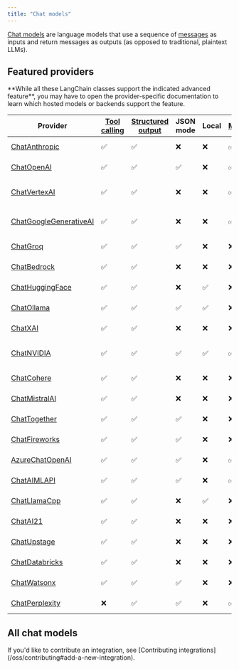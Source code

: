 ```yaml
---
title: "Chat models"
---
```


[Chat models](/oss/langchain/models) are language models that use a sequence of [messages](/oss/langchain/messages) as inputs and return messages as outputs <Tooltip tip="Models that do not include the prefix 'Chat' in their name or include 'LLM' as a suffix in their name typically refer to older models that do not follow the chat model interface and instead use an interface that takes a string as input and returns a string as output.">(as opposed to traditional, plaintext LLMs)</Tooltip>.

## Featured providers

<Info>
    **While all these LangChain classes support the indicated advanced feature**, you may have to open the provider-specific documentation to learn which hosted models or backends support the feature.
</Info>

| Provider | [Tool calling](/oss/langchain/tools) | [Structured output](/oss/langchain/structured-output/) | JSON mode | Local | [Multimodal](/oss/langchain/messages#multimodal) | Package |
|----------|------------|-------------------|-----------|-------|------------|---------|
| [ChatAnthropic](/oss/integrations/chat/anthropic) | ✅ | ✅ | ❌ | ❌ | ✅ | [langchain-anthropic](https://python.langchain.com/api_reference/anthropic/chat_models/langchain_anthropic.chat_models.ChatAnthropic.html) |
| [ChatOpenAI](/oss/integrations/chat/openai) | ✅ | ✅ | ✅ | ❌ | ✅ | [langchain-openai](https://python.langchain.com/api_reference/openai/chat_models/langchain_openai.chat_models.base.ChatOpenAI.html) |
| [ChatVertexAI](/oss/integrations/chat/google_vertex_ai_palm) | ✅ | ✅ | ❌ | ❌ | ✅ | [langchain-google-vertexai](https://python.langchain.com/api_reference/google_vertexai/chat_models/langchain_google_vertexai.chat_models.ChatVertexAI.html) |
| [ChatGoogleGenerativeAI](/oss/integrations/chat/google_generative_ai) | ✅ | ✅ | ❌ | ❌ | ✅ | [langchain-google-genai](https://python.langchain.com/api_reference/google_genai/chat_models/langchain_google_genai.chat_models.ChatGoogleGenerativeAI.html) |
| [ChatGroq](/oss/integrations/chat/groq) | ✅ | ✅ | ✅ | ❌ | ❌ | [langchain-groq](https://python.langchain.com/api_reference/groq/chat_models/langchain_groq.chat_models.ChatGroq.html) |
| [ChatBedrock](/oss/integrations/chat/bedrock) | ✅ | ✅ | ❌ | ❌ | ❌ | [langchain-aws](https://python.langchain.com/api_reference/aws/chat_models/langchain_aws.chat_models.bedrock.ChatBedrock.html) |
| [ChatHuggingFace](/oss/integrations/chat/huggingface) | ✅ | ✅ | ❌ | ✅ | ❌ | [langchain-huggingface](https://python.langchain.com/api_reference/huggingface/chat_models/langchain_huggingface.chat_models.huggingface.ChatHuggingFace.html) |
| [ChatOllama](/oss/integrations/chat/ollama) | ✅ | ✅ | ✅ | ✅ | ❌ | [langchain-ollama](https://python.langchain.com/api_reference/ollama/chat_models/langchain_ollama.chat_models.ChatOllama.html) |
| [ChatXAI](/oss/integrations/chat/xai) | ✅ | ✅ | ❌ | ❌ | ❌ | [langchain-xai](https://python.langchain.com/api_reference/xai/chat_models/langchain_xai.chat_models.ChatXAI.html) |
| [ChatNVIDIA](/oss/integrations/chat/nvidia_ai_endpoints) | ✅ | ✅ | ✅ | ✅ | ✅ | [langchain-nvidia-ai-endpoints](https://python.langchain.com/api_reference/nvidia_ai_endpoints/chat_models/langchain_nvidia_ai_endpoints.chat_models.ChatNVIDIA.html) |
| [ChatCohere](/oss/integrations/chat/cohere) | ✅ | ✅ | ❌ | ❌ | ❌ | [langchain-cohere](https://python.langchain.com/api_reference/cohere/chat_models/langchain_cohere.chat_models.ChatCohere.html) |
| [ChatMistralAI](/oss/integrations/chat/mistralai) | ✅ | ✅ | ❌ | ❌ | ❌ | [langchain-mistralai](https://python.langchain.com/api_reference/mistralai/chat_models/langchain_mistralai.chat_models.ChatMistralAI.html) |
| [ChatTogether](/oss/integrations/chat/together) | ✅ | ✅ | ✅ | ❌ | ❌ | [langchain-together](https://python.langchain.com/api_reference/together/chat_models/langchain_together.chat_models.ChatTogether.html) |
| [ChatFireworks](/oss/integrations/chat/fireworks) | ✅ | ✅ | ✅ | ❌ | ❌ | [langchain-fireworks](https://python.langchain.com/api_reference/fireworks/chat_models/langchain_fireworks.chat_models.ChatFireworks.html) |
| [AzureChatOpenAI](/oss/integrations/chat/azure_chat_openai) | ✅ | ✅ | ✅ | ❌ | ✅ | [langchain-openai](https://python.langchain.com/api_reference/openai/chat_models/langchain_openai.chat_models.azure.AzureChatOpenAI.html) |
| [ChatAIMLAPI](/oss/integrations/chat/aimlapi) | ✅ | ✅ | ✅ | ❌ | ✅ | [langchain-aimlapi](https://python.langchain.com/api_reference/aimlapi/chat_models/langchain_aimlapi.chat_models.ChatAimlapi.html) |
| [ChatLlamaCpp](/oss/integrations/chat/llamacpp) | ✅ | ✅ | ❌ | ✅ | ❌ | [langchain-community](https://python.langchain.com/api_reference/community/chat_models/langchain_community.chat_models.llamacpp.ChatLlamaCpp.html) |
| [ChatAI21](/oss/integrations/chat/ai21) | ✅ | ✅ | ❌ | ❌ | ❌ | [langchain-ai21](https://python.langchain.com/api_reference/ai21/chat_models/langchain_ai21.chat_models.ChatAI21.html) |
| [ChatUpstage](/oss/integrations/chat/upstage) | ✅ | ✅ | ❌ | ❌ | ❌ | [langchain-upstage](https://python.langchain.com/api_reference/upstage/chat_models/langchain_upstage.chat_models.ChatUpstage.html) |
| [ChatDatabricks](/oss/integrations/chat/databricks) | ✅ | ✅ | ❌ | ❌ | ❌ | [databricks-langchain](https://api-docs.databricks.com/python/databricks-ai-bridge/latest/databricks_langchain.html#databricks_langchain.ChatDatabricks) |
| [ChatWatsonx](/oss/integrations/chat/ibm_watsonx) | ✅ | ✅ | ✅ | ❌ | ❌ | [langchain-ibm](https://python.langchain.com/api_reference/ibm/chat_models/langchain_ibm.chat_models.ChatWatsonx.html) |
| [ChatPerplexity](/oss/integrations/chat/perplexity) | ❌ | ✅ | ✅ | ❌ | ✅ | [langchain-perplexity](https://python.langchain.com/api_reference/perplexity/chat_models/langchain_perplexity.chat_models.ChatPerplexity.html) |

## All chat models

<Columns cols={3}>
<Card
    title="Abso"
    icon="link"
    href="/oss/integrations/chat/abso"
    arrow="true"
    cta="View guide"
/>
<Card
    title="AI21 Labs"
    icon="link"
    href="/oss/integrations/chat/ai21"
    arrow="true"
    cta="View guide"
/>

<Card
    title="AI/ML API"
    icon="link"
    href="/oss/integrations/chat/aimlapi"
    arrow="true"
    cta="View guide"
/>

<Card
    title="Alibaba Cloud PAI EAS"
    icon="link"
    href="/oss/integrations/chat/alibaba_cloud_pai_eas"
    arrow="true"
    cta="View guide"
/>

<Card
    title="Anthropic"
    icon="link"
    href="/oss/integrations/chat/anthropic"
    arrow="true"
    cta="View guide"
/>

<Card
    title="AzureAIChatCompletionsModel"
    icon="link"
    href="/oss/integrations/chat/azure_ai"
    arrow="true"
    cta="View guide"
/>

<Card
    title="Azure OpenAI"
    icon="link"
    href="/oss/integrations/chat/azure_chat_openai"
    arrow="true"
    cta="View guide"
/>

<Card
    title="Azure ML Endpoint"
    icon="link"
    href="/oss/integrations/chat/azureml_chat_endpoint"
    arrow="true"
    cta="View guide"
/>

<Card
    title="Baichuan Chat"
    icon="link"
    href="/oss/integrations/chat/baichuan"
    arrow="true"
    cta="View guide"
/>

<Card
    title="Baidu Qianfan"
    icon="link"
    href="/oss/integrations/chat/baidu_qianfan_endpoint"
    arrow="true"
    cta="View guide"
/>

<Card
    title="AWS Bedrock"
    icon="link"
    href="/oss/integrations/chat/bedrock"
    arrow="true"
    cta="View guide"
/>

<Card
    title="Cerebras"
    icon="link"
    href="/oss/integrations/chat/cerebras"
    arrow="true"
    cta="View guide"
/>

<Card
    title="CloudflareWorkersAI"
    icon="link"
    href="/oss/integrations/chat/cloudflare_workersai"
    arrow="true"
    cta="View guide"
/>

<Card
    title="Cohere"
    icon="link"
    href="/oss/integrations/chat/cohere"
    arrow="true"
    cta="View guide"
/>

<Card
    title="ContextualAI"
    icon="link"
    href="/oss/integrations/chat/contextual"
    arrow="true"
    cta="View guide"
/>

<Card
    title="Coze Chat"
    icon="link"
    href="/oss/integrations/chat/coze"
    arrow="true"
    cta="View guide"
/>

<Card
    title="Dappier AI"
    icon="link"
    href="/oss/integrations/chat/dappier"
    arrow="true"
    cta="View guide"
/>

<Card
    title="Databricks"
    icon="link"
    href="/oss/integrations/chat/databricks"
    arrow="true"
    cta="View guide"
/>

<Card
    title="DeepInfra"
    icon="link"
    href="/oss/integrations/chat/deepinfra"
    arrow="true"
    cta="View guide"
/>

<Card
    title="DeepSeek"
    icon="link"
    href="/oss/integrations/chat/deepseek"
    arrow="true"
    cta="View guide"
/>

<Card
    title="Eden AI"
    icon="link"
    href="/oss/integrations/chat/edenai"
    arrow="true"
    cta="View guide"
/>

<Card
    title="EverlyAI"
    icon="link"
    href="/oss/integrations/chat/everlyai"
    arrow="true"
    cta="View guide"
/>

<Card
    title="Featherless AI"
    icon="link"
    href="/oss/integrations/chat/featherless_ai"
    arrow="true"
    cta="View guide"
/>

<Card
    title="Fireworks"
    icon="link"
    href="/oss/integrations/chat/fireworks"
    arrow="true"
    cta="View guide"
/>

<Card
    title="ChatFriendli"
    icon="link"
    href="/oss/integrations/chat/friendli"
    arrow="true"
    cta="View guide"
/>

<Card
    title="Goodfire"
    icon="link"
    href="/oss/integrations/chat/goodfire"
    arrow="true"
    cta="View guide"
/>

<Card
    title="Google Gemini"
    icon="link"
    href="/oss/integrations/chat/google_generative_ai"
    arrow="true"
    cta="View guide"
/>

<Card
    title="Google Cloud Vertex AI"
    icon="link"
    href="/oss/integrations/chat/google_vertex_ai_palm"
    arrow="true"
    cta="View guide"
/>

<Card
    title="GPTRouter"
    icon="link"
    href="/oss/integrations/chat/gpt_router"
    arrow="true"
    cta="View guide"
/>

<Card
    title="DigitalOcean Gradient"
    icon="link"
    href="/oss/integrations/chat/gradientai"
    arrow="true"
    cta="View guide"
/>

<Card
    title="GreenNode"
    icon="link"
    href="/oss/integrations/chat/greennode"
    arrow="true"
    cta="View guide"
/>

<Card
    title="Groq"
    icon="link"
    href="/oss/integrations/chat/groq"
    arrow="true"
    cta="View guide"
/>

<Card
    title="ChatHuggingFace"
    icon="link"
    href="/oss/integrations/chat/huggingface"
    arrow="true"
    cta="View guide"
/>

<Card
    title="IBM watsonx.ai"
    icon="link"
    href="/oss/integrations/chat/ibm_watsonx"
    arrow="true"
    cta="View guide"
/>

<Card
    title="JinaChat"
    icon="link"
    href="/oss/integrations/chat/jinachat"
    arrow="true"
    cta="View guide"
/>

<Card
    title="Kinetica"
    icon="link"
    href="/oss/integrations/chat/kinetica"
    arrow="true"
    cta="View guide"
/>

<Card
    title="Konko"
    icon="link"
    href="/oss/integrations/chat/konko"
    arrow="true"
    cta="View guide"
/>

<Card
    title="LiteLLM"
    icon="link"
    href="/oss/integrations/chat/litellm"
    arrow="true"
    cta="View guide"
/>

<Card
    title="Llama 2 Chat"
    icon="link"
    href="/oss/integrations/chat/llama2_chat"
    arrow="true"
    cta="View guide"
/>

<Card
    title="Llama API"
    icon="link"
    href="/oss/integrations/chat/llama_api"
    arrow="true"
    cta="View guide"
/>

<Card
    title="LlamaEdge"
    icon="link"
    href="/oss/integrations/chat/llama_edge"
    arrow="true"
    cta="View guide"
/>

<Card
    title="Llama.cpp"
    icon="link"
    href="/oss/integrations/chat/llamacpp"
    arrow="true"
    cta="View guide"
/>

<Card
    title="maritalk"
    icon="link"
    href="/oss/integrations/chat/maritalk"
    arrow="true"
    cta="View guide"
/>

<Card
    title="MiniMax"
    icon="link"
    href="/oss/integrations/chat/minimax"
    arrow="true"
    cta="View guide"
/>

<Card
    title="MistralAI"
    icon="link"
    href="/oss/integrations/chat/mistralai"
    arrow="true"
    cta="View guide"
/>

<Card
    title="MLX"
    icon="link"
    href="/oss/integrations/chat/mlx"
    arrow="true"
    cta="View guide"
/>

<Card
    title="ModelScope"
    icon="link"
    href="/oss/integrations/chat/modelscope_chat_endpoint"
    arrow="true"
    cta="View guide"
/>

<Card
    title="Moonshot"
    icon="link"
    href="/oss/integrations/chat/moonshot"
    arrow="true"
    cta="View guide"
/>

<Card
    title="Naver"
    icon="link"
    href="/oss/integrations/chat/naver"
    arrow="true"
    cta="View guide"
/>

<Card
    title="Nebius"
    icon="link"
    href="/oss/integrations/chat/nebius"
    arrow="true"
    cta="View guide"
/>

<Card
    title="Netmind"
    icon="link"
    href="/oss/integrations/chat/netmind"
    arrow="true"
    cta="View guide"
/>

<Card
    title="NVIDIA AI Endpoints"
    icon="link"
    href="/oss/integrations/chat/nvidia_ai_endpoints"
    arrow="true"
    cta="View guide"
/>

<Card
    title="ChatOCIModelDeployment"
    icon="link"
    href="/oss/integrations/chat/oci_data_science"
    arrow="true"
    cta="View guide"
/>

<Card
    title="OCIGenAI"
    icon="link"
    href="/oss/integrations/chat/oci_generative_ai"
    arrow="true"
    cta="View guide"
/>

<Card
    title="ChatOctoAI"
    icon="link"
    href="/oss/integrations/chat/octoai"
    arrow="true"
    cta="View guide"
/>

<Card
    title="Ollama"
    icon="link"
    href="/oss/integrations/chat/ollama"
    arrow="true"
    cta="View guide"
/>

<Card
    title="OpenAI"
    icon="link"
    href="/oss/integrations/chat/openai"
    arrow="true"
    cta="View guide"
/>

<Card
    title="Outlines"
    icon="link"
    href="/oss/integrations/chat/outlines"
    arrow="true"
    cta="View guide"
/>

<Card
    title="Perplexity"
    icon="link"
    href="/oss/integrations/chat/perplexity"
    arrow="true"
    cta="View guide"
/>

<Card
    title="Pipeshift"
    icon="link"
    href="/oss/integrations/chat/pipeshift"
    arrow="true"
    cta="View guide"
/>

<Card
    title="ChatPredictionGuard"
    icon="link"
    href="/oss/integrations/chat/predictionguard"
    arrow="true"
    cta="View guide"
/>

<Card
    title="PremAI"
    icon="link"
    href="/oss/integrations/chat/premai"
    arrow="true"
    cta="View guide"
/>

<Card
    title="PromptLayer ChatOpenAI"
    icon="link"
    href="/oss/integrations/chat/promptlayer_chatopenai"
    arrow="true"
    cta="View guide"
/>

<Card
    title="Qwen QwQ"
    icon="link"
    href="/oss/integrations/chat/qwq"
    arrow="true"
    cta="View guide"
/>

<Card
    title="Qwen"
    icon="link"
    href="/oss/integrations/chat/qwen"
    arrow="true"
    cta="View guide"
/>

<Card
    title="Reka"
    icon="link"
    href="/oss/integrations/chat/reka"
    arrow="true"
    cta="View guide"
/>

<Card
    title="RunPod Chat Model"
    icon="link"
    href="/oss/integrations/chat/runpod"
    arrow="true"
    cta="View guide"
/>

<Card
    title="SambaNovaCloud"
    icon="link"
    href="/oss/integrations/chat/sambanova"
    arrow="true"
    cta="View guide"
/>

<Card
    title="SambaStudio"
    icon="link"
    href="/oss/integrations/chat/sambastudio"
    arrow="true"
    cta="View guide"
/>

<Card
    title="ChatSeekrFlow"
    icon="link"
    href="/oss/integrations/chat/seekrflow"
    arrow="true"
    cta="View guide"
/>

<Card
    title="Snowflake Cortex"
    icon="link"
    href="/oss/integrations/chat/snowflake"
    arrow="true"
    cta="View guide"
/>

<Card
    title="SparkLLM Chat"
    icon="link"
    href="/oss/integrations/chat/sparkllm"
    arrow="true"
    cta="View guide"
/>

<Card
    title="Nebula (Symbl.ai)"
    icon="link"
    href="/oss/integrations/chat/symblai_nebula"
    arrow="true"
    cta="View guide"
/>

<Card
    title="Tencent Hunyuan"
    icon="link"
    href="/oss/integrations/chat/tencent_hunyuan"
    arrow="true"
    cta="View guide"
/>

<Card
    title="Together"
    icon="link"
    href="/oss/integrations/chat/together"
    arrow="true"
    cta="View guide"
/>

<Card
    title="Tongyi Qwen"
    icon="link"
    href="/oss/integrations/chat/tongyi"
    arrow="true"
    cta="View guide"
/>

<Card
    title="Upstage"
    icon="link"
    href="/oss/integrations/chat/upstage"
    arrow="true"
    cta="View guide"
/>

<Card
    title="vLLM Chat"
    icon="link"
    href="/oss/integrations/chat/vllm"
    arrow="true"
    cta="View guide"
/>

<Card
    title="Volc Engine Maas"
    icon="link"
    href="/oss/integrations/chat/volcengine_maas"
    arrow="true"
    cta="View guide"
/>

<Card
    title="ChatWriter"
    icon="link"
    href="/oss/integrations/chat/writer"
    arrow="true"
    cta="View guide"
/>

<Card
    title="xAI"
    icon="link"
    href="/oss/integrations/chat/xai"
    arrow="true"
    cta="View guide"
/>

<Card
    title="Xinference"
    icon="link"
    href="/oss/integrations/chat/xinference"
    arrow="true"
    cta="View guide"
/>

<Card
    title="YandexGPT"
    icon="link"
    href="/oss/integrations/chat/yandex"
    arrow="true"
    cta="View guide"
/>

<Card
    title="ChatYI"
    icon="link"
    href="/oss/integrations/chat/yi"
    arrow="true"
    cta="View guide"
/>

<Card
    title="Yuan2.0"
    icon="link"
    href="/oss/integrations/chat/yuan2"
    arrow="true"
    cta="View guide"
/>

<Card
    title="ZHIPU AI"
    icon="link"
    href="/oss/integrations/chat/zhipuai"
    arrow="true"
    cta="View guide"
/>

</Columns>

<Info>
    If you'd like to contribute an integration, see [Contributing integrations](/oss/contributing#add-a-new-integration).
</Info>
